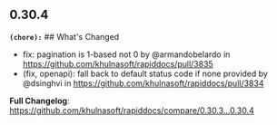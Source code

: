 ## 0.30.4
**`(chore):`** ## What's Changed
* fix: pagination is 1-based not 0 by @armandobelardo in https://github.com/khulnasoft/rapiddocs/pull/3835
* (fix, openapi): fall back to default status code if none provided by @dsinghvi in https://github.com/khulnasoft/rapiddocs/pull/3834


**Full Changelog**: https://github.com/khulnasoft/rapiddocs/compare/0.30.3...0.30.4

